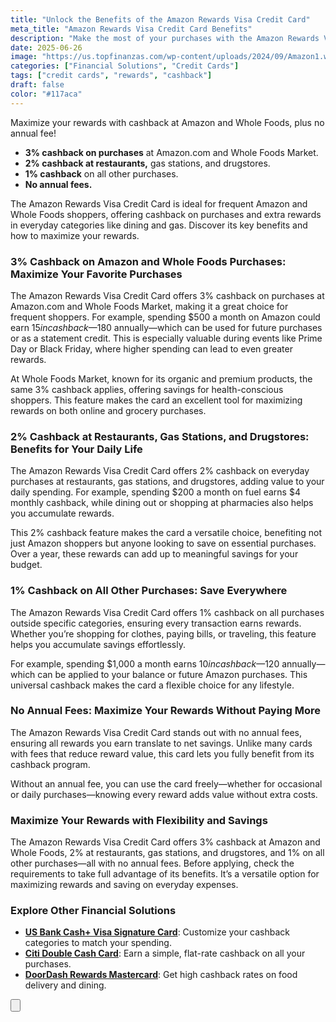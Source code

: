 ```yaml
---
title: "Unlock the Benefits of the Amazon Rewards Visa Credit Card"
meta_title: "Amazon Rewards Visa Credit Card Benefits"
description: "Make the most of your purchases with the Amazon Rewards Visa Credit Card. Earn cash rewards, discounts on Amazon, and much more."
date: 2025-06-26
image: "https://us.topfinanzas.com/wp-content/uploads/2024/09/Amazon1.webp"
categories: ["Financial Solutions", "Credit Cards"]
tags: ["credit cards", "rewards", "cashback"]
draft: false
color: "#117aca"
---
```


Maximize your rewards with cashback at Amazon and Whole Foods, plus no annual fee!

- **3% cashback on purchases** at Amazon.com and Whole Foods Market.
- **2% cashback at restaurants,** gas stations, and drugstores.
- **1% cashback** on all other purchases.
- **No annual fees.**

The Amazon Rewards Visa Credit Card is ideal for frequent Amazon and Whole Foods shoppers, offering cashback on purchases and extra rewards in everyday categories like dining and gas. Discover its key benefits and how to maximize your rewards.

### 3% Cashback on Amazon and Whole Foods Purchases: Maximize Your Favorite Purchases

The Amazon Rewards Visa Credit Card offers 3% cashback on purchases at Amazon.com and Whole Foods Market, making it a great choice for frequent shoppers. For example, spending $500 a month on Amazon could earn $15 in cashback—$180 annually—which can be used for future purchases or as a statement credit. This is especially valuable during events like Prime Day or Black Friday, where higher spending can lead to even greater rewards.

At Whole Foods Market, known for its organic and premium products, the same 3% cashback applies, offering savings for health-conscious shoppers. This feature makes the card an excellent tool for maximizing rewards on both online and grocery purchases.

### 2% Cashback at Restaurants, Gas Stations, and Drugstores: Benefits for Your Daily Life

The Amazon Rewards Visa Credit Card offers 2% cashback on everyday purchases at restaurants, gas stations, and drugstores, adding value to your daily spending. For example, spending $200 a month on fuel earns $4 monthly cashback, while dining out or shopping at pharmacies also helps you accumulate rewards.

This 2% cashback feature makes the card a versatile choice, benefiting not just Amazon shoppers but anyone looking to save on essential purchases. Over a year, these rewards can add up to meaningful savings for your budget.

### 1% Cashback on All Other Purchases: Save Everywhere

The Amazon Rewards Visa Credit Card offers 1% cashback on all purchases outside specific categories, ensuring every transaction earns rewards. Whether you’re shopping for clothes, paying bills, or traveling, this feature helps you accumulate savings effortlessly.

For example, spending $1,000 a month earns $10 in cashback—$120 annually—which can be applied to your balance or future Amazon purchases. This universal cashback makes the card a flexible choice for any lifestyle.

### No Annual Fees: Maximize Your Rewards Without Paying More

The Amazon Rewards Visa Credit Card stands out with no annual fees, ensuring all rewards you earn translate to net savings. Unlike many cards with fees that reduce reward value, this card lets you fully benefit from its cashback program.

Without an annual fee, you can use the card freely—whether for occasional or daily purchases—knowing every reward adds value without extra costs.

### Maximize Your Rewards with Flexibility and Savings

The Amazon Rewards Visa Credit Card offers 3% cashback at Amazon and Whole Foods, 2% at restaurants, gas stations, and drugstores, and 1% on all other purchases—all with no annual fees. Before applying, check the requirements to take full advantage of its benefits. It’s a versatile option for maximizing rewards and saving on everyday expenses.

<AdZone id="us_budgetbeepro_4" />

### Explore Other Financial Solutions

- [**US Bank Cash+ Visa Signature Card**](/financial-solutions/us-bank-cash-plus-visa-signature-card-benefits): Customize your cashback categories to match your spending.
- [**Citi Double Cash Card**](/financial-solutions/citi-double-cash-credit-card-benefits): Earn a simple, flat-rate cashback on all your purchases.
- [**DoorDash Rewards Mastercard**](/financial-solutions/doordash-rewards-mastercard-benefits): Get high cashback rates on food delivery and dining.

<Button
  label="See Requirements"
  link="/financial-solutions/amazon-rewards-visa-credit-card-requirements"
/>
